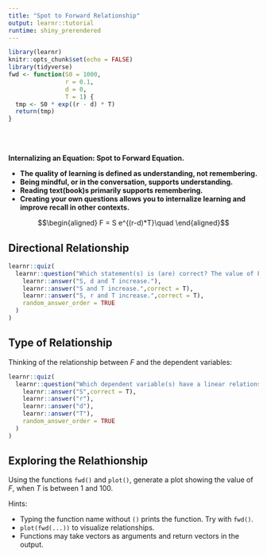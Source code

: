 ```yaml
---
title: "Spot to Forward Relationship"
output: learnr::tutorial
runtime: shiny_prerendered
---
```


```r
library(learnr)
knitr::opts_chunk$set(echo = FALSE)
library(tidyverse)
fwd <- function(S0 = 1000,
                r = 0.1,
                d = 0,
                T = 1) {
  tmp <- S0 * exp((r - d) * T)
  return(tmp)
}
```

<br>
<br>

**Internalizing an Equation: Spot to Forward Equation.**

+ **The quality of learning is defined as understanding, not remembering.**
+ **Being mindful, or in the conversation, supports understanding.**
+ **Reading text(book)s primarily supports remembering.**
+ **Creating your own questions allows you to internalize learning and improve recall in other contexts.**

$$\begin{aligned}
F = S e^{(r-d)*T}\quad
\end{aligned}$$

## Directional Relationship

```r
learnr::quiz(
  learnr::question("Which statement(s) is (are) correct? The value of F increases when:",
    learnr::answer("S, d and T increase."),
    learnr::answer("S and T increase.",correct = T),
    learnr::answer("S, r and T increase.",correct = T),
    random_answer_order = TRUE
  )
)
```

## Type of Relationship

Thinking of the relationship between $F$ and the dependent variables:

```r
learnr::quiz(
  learnr::question("Which dependent variable(s) have a linear relationship to F?",
    learnr::answer("S",correct = T),
    learnr::answer("r"),
    learnr::answer("d"),
    learnr::answer("T"),
    random_answer_order = TRUE
  )
)
```

## Exploring the Relathionship

Using the functions `fwd()` and `plot()`, generate a plot showing the value of $F$, when $T$ is between 1 and 100. 

Hints:

+ Typing the function name without `()` prints the function. Try with `fwd()`.
+ `plot(fwd(...))` to visualize relationships.
+ Functions may take vectors as arguments and return vectors in the output.

```r

```

